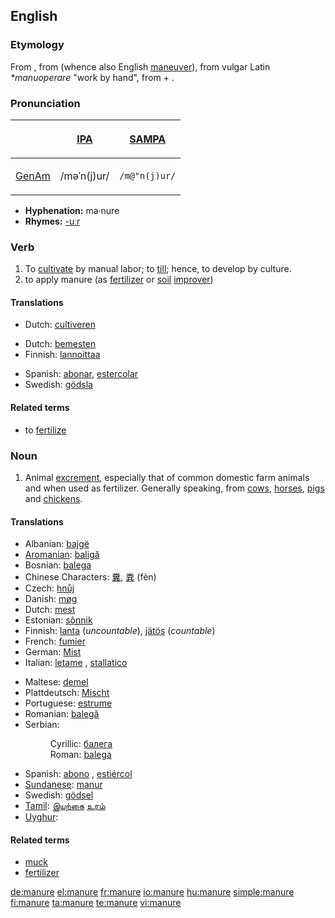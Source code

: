 ==English==

===Etymology===
From {{etyl|enm|en}} {{term|manuren||to manure|lang=enm}}, from {{etyl|fro|en}} {{term|manovrer|lang=fro}} (whence also English [[maneuver]]), from vulgar Latin ''*manuoperare'' "work by hand", from {{etyl|lat|en}} {{term|manus|manu||by hand|lang=lat}} + {{term|operari||to work|lang=lat}}.

===Pronunciation===
{| border=1 cellpadding=5
! !! [[w:International Phonetic Alphabet|IPA]] !! [[w:SAMPA|SAMPA]]
|-
! [[GenAm]]
| /məˈn(j)ur/ || <tt>/m@"n(j)ur/</tt>
|}

* '''Hyphenation:''' ma·nure
* '''Rhymes:''' [[Rhymes:English:-uːr|-uːr]]

===Verb===
{{en-verb|manur|es}}

# To [[cultivate]] by manual labor; to [[till]]; hence, to develop by culture.
# to apply manure (as [[fertilizer]] or [[soil]] [[improver]])

====Translations====
{{trans-top|Cultivate by manual labor}}
* Dutch: [[cultiveren]]
{{trans-mid}}
{{trans-bottom}}

{{trans-top|Apply manure}}
* Dutch: [[bemesten]]
* Finnish: [[lannoittaa]]
{{trans-mid}}
* Spanish: [[abonar]], [[estercolar]]
* Swedish: [[gödsla]]
{{trans-bottom}}

====Related terms====
* to [[fertilize]]

===Noun===
{{en-noun|-}}

# Animal [[excrement]], especially that of common domestic farm animals and when used as fertilizer. Generally speaking, from [[cow]]s, [[horse]]s, [[pig]]s and [[chicken]]s.

====Translations====
{{trans-top|excrement}}
* Albanian: [[bajgë]]
* [[Aromanian]]: [[baligă]]
* Bosnian: [[balega]] {{f}}
* Chinese Characters: [[糞]], [[粪]] (fèn)
* Czech: [[hnůj]] {{m}}
* Danish: [[møg]]
* Dutch: [[mest]] {{m}}
* Estonian: [[sõnnik]]
* Finnish: [[lanta]] (''uncountable''), [[jätös]] (''countable'')
* French: [[fumier]] {{m}}
* German: [[Mist]] {{m}}
* Italian: [[letame]] {{m}}, [[stallatico]] {{m}}
{{trans-mid}}
* Maltese: [[demel]] {{m}}
* Plattdeutsch: [[Mischt]] {{m}}
* Portuguese: [[estrume]] {{m}}
* Romanian: [[balegă]] {{f}}
* Serbian:
*: Cyrillic: [[балега]] {{f}}
*: Roman: [[balega]] {{f}}
* Spanish: [[abono]] {{m}}, [[estiércol]] {{m}}
* [[Sundanese]]: [[manur]]
* Swedish: [[gödsel]]
* [[Tamil]]: [[இயற்கை]] [[உரம்]]
* [[Uyghur]]: {{ug-Arab|[[چىلە]]}}
{{trans-bottom}}

====Related terms====
* [[muck]]
* [[fertilizer]]

[[de:manure]]
[[el:manure]]
[[fr:manure]]
[[io:manure]]
[[hu:manure]]
[[simple:manure]]
[[fi:manure]]
[[ta:manure]]
[[te:manure]]
[[vi:manure]]